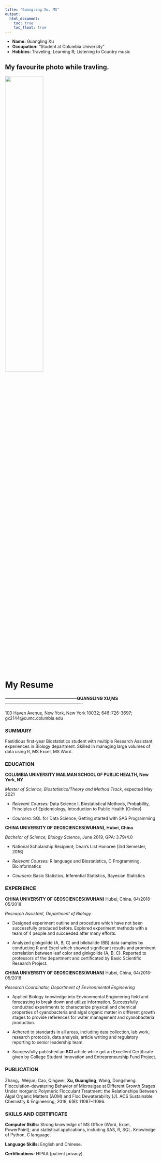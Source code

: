 ```yaml
---
title: "Guangling Xu, MS"
output: 
  html_document:
    toc: true
    toc_float: true
---
```


- __Name:__ Guangling Xu
- __Occupation:__ "Student at Columbia University"
- __Hobbies:__ Traveling; Learning R; Listening to Country music

## My favourite photo while travling.

<img src="image/903A6744C9C8FFA3BAABC50B1E1541E0.jpg" style="width:50%">

My Resume
===========
---------------------------------------------------**GUANGLING XU,MS**-------------------------------------------------------

100 Haven Avenue, New York, New York 10032;
646-726-3697; gx2144@cumc.columbia.edu

### SUMMARY

Fastidious first-year Biostatistics student with multiple Research Assistant experiences in Biology department. Skilled in managing large volumes of data using R, MS Excel, MS Word.

### EDUCATION

**COLUMBIA UNIVERSITY MAILMAN SCHOOL OF PUBLIC HEALTH, New York, NY**

_Master of Science, Biostatistics/Theory and Method Track_, expected May 2021

* _Relevant Courses:_ Data Science I, Biostatistical Methods, Probability, Principles of Epidemiology, Introduction to Public Health (Online)

*	_Coursera:_ SQL for Data Science, Getting started with SAS Programming

**CHINA UNIVERSITY OF GEOSCIENCES(WUHAN), Hubei, China**

_Bachelor of Science, Biology Science_, June 2019, GPA: 3.79/4.0

* National Scholarship Recipient; Dean's List Honoree [3rd Semester, 2016]

* _Relevant Courses:_ R language and Biostatistics, C Programming, Bioinformatics

* _Coursera:_ Basic Statistics, Inferential Statistics, Bayesian Statistics

###  EXPERIENCE

**CHINA UNIVERSITY OF GEOSCIENCES(WUHAN)**         Hubei, China, 04/2018-05/2018

_Research Assistant, Department of Biology_

* Designed experiment outline and procedure which have not been successfully produced before. Explored experiment methods with a team of 4 people and succeeded after many efforts.

* Analyzed ginkgolide (A, B, C) and bilobalide (BB) data samples by conducting R and Excel which showed significant results and prominent correlation between leaf color and ginkgolide (A, B, C). Reported to professors of the department and certificated by Basic Scientific Research Project.

**CHINA UNIVERSITY OF GEOSCIENCES(WUHAN)**         Hubei, China, 04/2018-05/2018

_Research Coordinator, Department of Environmental Engineering_

* Applied Biology knowledge into Environmental Engineering field and forecasting to break down and utilize information. Successfully conducted experiments to characterize physical and chemical properties of cyanobacteria and algal organic matter in different growth stages to provide references for water management and cyanobacteria production.

* Adhered to standards in all areas, including data collection, lab work, research protocols, data analysis, article writing and regulatory reporting to senior leadership team.

* Successfully published an **SCI** article while got an Excellent Certificate given by College Student Innovation and Entrepreneurship Fund Project.

### PUBLICATION

Zhang，Weijun; Cao, Qingwei, **Xu, Guangling**; Wang, Dongsheng. Flocculation-dewatering Behavior of Microalgae at Different Growth Stages Under Inorganic Polymeric Flocculant Treatment: the Relationships Between Algal Organic Matters (AOM) and Floc Dewaterability [J]. ACS Sustainable Chemistry & Engineering, 2018, 6(8): 11087–11096.

### SKILLS AND CERTIFICATE

**Computer Skills:** Strong knowledge of MS Office (Word, Excel, PowerPoint); and statistical applications, including SAS, R, SQL. Knowledge of Python, C language.

**Language Skills:** English and Chinese.

**Certifications:** HIPAA (patient privacy).
